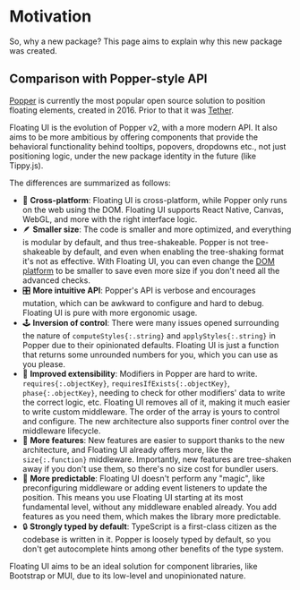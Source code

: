 
# Motivation

So, why a new package? This page aims to explain why this new
package was created.

## Comparison with Popper-style API

[Popper](https://popper.js.org) is currently the most popular
open source solution to position floating elements, created
in 2016. Prior to that it was [Tether](http://tether.io/).

Floating UI is the evolution of Popper v2, with a more modern
API. It also aims to be more ambitious by offering components
that provide the behavioral functionality behind tooltips,
popovers, dropdowns etc., not just positioning logic, under the
new package identity in the future (like Tippy.js).

The differences are summarized as follows:

- 📱 **Cross-platform**: Floating UI is cross-platform, while
  Popper only runs on the web using the DOM. Floating UI supports
  React Native, Canvas, WebGL, and more with the right interface
  logic.
- 🪶 **Smaller size**: The code is smaller and more optimized, and
  everything is modular by default, and thus tree-shakeable.
  Popper is not tree-shakeable by default, and even when enabling
  the tree-shaking format it's not as effective. With Floating
  UI, you can even change the [DOM platform](/docs/platform) to
  be smaller to save even more size if you don't need all the
  advanced checks.
- 🎛️ **More intuitive API**: Popper's API is verbose and
  encourages mutation, which can be awkward to configure and hard
  to debug. Floating UI is pure with more ergonomic usage.
- 🕹️ **Inversion of control**: There were many issues opened
  surrounding the nature of `computeStyles{:.string}` and
  `applyStyles{:.string}` in Popper due to their opinionated
  defaults. Floating UI is just a function that returns some
  unrounded numbers for you, which you can use as you please.
- 💪 **Improved extensibility**: Modifiers in Popper are hard to
  write. `requires{:.objectKey}`,
  `requiresIfExists{:.objectKey}`, `phase{:.objectKey}`, needing
  to check for other modifiers' data to write the correct logic,
  etc. Floating UI removes all of it, making it much easier to
  write custom middleware. The order of the array is yours to
  control and configure. The new architecture also supports finer
  control over the middleware lifecycle.
- 💎 **More features**: New features are easier to support thanks
  to the new architecture, and Floating UI already offers more,
  like the `size{:.function}` middleware. Importantly, new
  features are tree-shaken away if you don't use them, so there's
  no size cost for bundler users.
- 🔮 **More predictable**: Floating UI doesn't perform any
  "magic", like preconfiguring middleware or adding event
  listeners to update the position. This means you use Floating
  UI starting at its most fundamental level, without any
  middleware enabled already. You add features as you need them,
  which makes the library more predictable.
- 🔒 **Strongly typed by default**: TypeScript is a first-class
  citizen as the codebase is written in it. Popper is loosely
  typed by default, so you don't get autocomplete hints among
  other benefits of the type system.

Floating UI aims to be an ideal solution for component libraries,
like Bootstrap or MUI, due to its low-level and unopinionated
nature.

